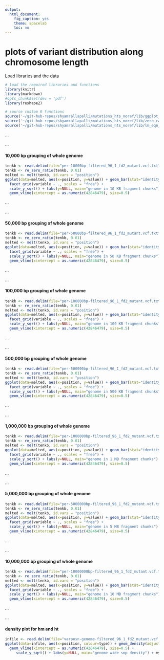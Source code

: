 ```yaml
---
output:
  html_document:
    fig_caption: yes
    theme: spacelab
    toc: no
---
```

# **plots of variant distribution along chromosome length**

Load libraries and the data
```r
# load the required libraries and functions
library(knitr)
library(markdown)
#opts_chunk$set(dev = 'pdf')
library(reshape2)

# source custom R functions
source('~/git-hub-repos/shyamrallapalli/mutations_hts_noref/lib/ggplot_theme.R')
source('~/git-hub-repos/shyamrallapalli/mutations_hts_noref/lib/zero_ratio_adj.R')
source('~/git-hub-repos/shyamrallapalli/mutations_hts_noref/lib/lm_eqn_plot.R')

```

...     

...  		

#### 10,000 bp grouping of whole genome

```r
tenkb <- read.delim(file="per-10000bp-filtered_96_1_fd2_mutant.vcf.txt", header = TRUE)
tenkb <- re_zero_ratio(tenkb, 0.01)
melted <- melt(tenkb, id.vars = "position")
ggplot(data=melted, aes(x=position, y=value)) + geom_bar(stat="identity", colour="#E69F00", fill="#E69F00") +
  facet_grid(variable ~ ., scales = "free") +
  scale_y_sqrt() + labs(y=NULL, main="genome in 10 KB fragment chunks") + mytheme +
  geom_vline(xintercept = as.numeric(42846479), size=0.5)

```


...		

...  	


#### 50,000 bp grouping of whole genome

```r
tenkb <- read.delim(file="per-50000bp-filtered_96_1_fd2_mutant.vcf.txt", header = TRUE)
tenkb <- re_zero_ratio(tenkb, 0.01)
melted <- melt(tenkb, id.vars = "position")
ggplot(data=melted, aes(x=position, y=value)) + geom_bar(stat="identity", colour="#E69F00", fill="#E69F00") +
  facet_grid(variable ~ ., scales = "free") +
  scale_y_sqrt() + labs(y=NULL, main="genome in 50 KB fragment chunks") + mytheme +
  geom_vline(xintercept = as.numeric(42846479), size=0.5)

```


...		

...  	


#### 100,000 bp grouping of whole genome

```r
tenkb <- read.delim(file="per-100000bp-filtered_96_1_fd2_mutant.vcf.txt", header = TRUE)
tenkb <- re_zero_ratio(tenkb, 0.01)
melted <- melt(tenkb, id.vars = "position")
ggplot(data=melted, aes(x=position, y=value)) + geom_bar(stat="identity", colour="#E69F00", fill="#E69F00") +
  facet_grid(variable ~ ., scales = "free") +
  scale_y_sqrt() + labs(y=NULL, main="genome in 100 KB fragment chunks") + mytheme +
  geom_vline(xintercept = as.numeric(42846479), size=0.5)

```


...		

...  	


#### 500,000 bp grouping of whole genome

```r
tenkb <- read.delim(file="per-500000bp-filtered_96_1_fd2_mutant.vcf.txt", header = TRUE)
tenkb <- re_zero_ratio(tenkb, 0.01)
melted <- melt(tenkb, id.vars = "position")
ggplot(data=melted, aes(x=position, y=value)) + geom_bar(stat="identity", colour="#E69F00", fill="#E69F00") +
  facet_grid(variable ~ ., scales = "free") +
  scale_y_sqrt() + labs(y=NULL, main="genome in 500 KB fragment chunks") + mytheme +
  geom_vline(xintercept = as.numeric(42846479), size=0.5)

```


...		

...  	


#### 1,000,000 bp grouping of whole genome

```r
tenkb <- read.delim(file="per-1000000bp-filtered_96_1_fd2_mutant.vcf.txt", header = TRUE)
tenkb <- re_zero_ratio(tenkb, 0.01)
melted <- melt(tenkb, id.vars = "position")
ggplot(data=melted, aes(x=position, y=value)) + geom_bar(stat="identity", colour="#E69F00", fill="#E69F00") +
  facet_grid(variable ~ ., scales = "free") +
  scale_y_sqrt() + labs(y=NULL, main="genome in 1 MB fragment chunks") + mytheme +
  geom_vline(xintercept = as.numeric(42846479), size=0.5)

```


...		

...  	


#### 5,000,000 bp grouping of whole genome

```r
tenkb <- read.delim(file="per-5000000bp-filtered_96_1_fd2_mutant.vcf.txt", header = TRUE)
tenkb <- re_zero_ratio(tenkb, 0.01)
melted <- melt(tenkb, id.vars = "position")
ggplot(data=melted, aes(x=position, y=value)) + geom_bar(stat="identity", colour="#E69F00", fill="#E69F00") +
  facet_grid(variable ~ ., scales = "free") +
  scale_y_sqrt() + labs(y=NULL, main="genome in 5 MB fragment chunks") + mytheme +
  geom_vline(xintercept = as.numeric(42846479), size=0.5)

```


...		

...  	


#### 10,000,000 bp grouping of whole genome

```r
tenkb <- read.delim(file="per-10000000bp-filtered_96_1_fd2_mutant.vcf.txt", header = TRUE)
tenkb <- re_zero_ratio(tenkb, 0.01)
melted <- melt(tenkb, id.vars = "position")
ggplot(data=melted, aes(x=position, y=value)) + geom_bar(stat="identity", colour="#E69F00", fill="#E69F00") +
  facet_grid(variable ~ ., scales = "free") +
  scale_y_sqrt() + labs(y=NULL, main="genome in 10 MB fragment chunks") + mytheme +
  geom_vline(xintercept = as.numeric(42846479), size=0.5)

```


...		

...  	


#### density plot for hm and ht

```r
infile <- read.delim(file="varposn-genome-filtered_96_1_fd2_mutant.vcf.txt", header = TRUE)
ggplot(data=infile, aes(x=position, colour=type)) + geom_density(adjust=1/10) +
  geom_vline(xintercept = as.numeric(42846479), size=0.5) +
     scale_y_sqrt() + labs(y=NULL, main="genome wide snp density") + mytheme + theme(legend.position=c(0.9,0.9))

```




